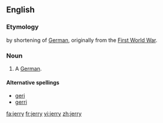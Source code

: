 ==English==

===Etymology===
by shortening of [[German]], originally from the [[First World War]].

===Noun===
{{en-noun|jerries}}

# {{UK|derogatory|colloquial}} A [[German]].

====Alternative spellings====
*[[geri]]
*[[gerri]]

[[fa:jerry]]
[[fr:jerry]]
[[vi:jerry]]
[[zh:jerry]]